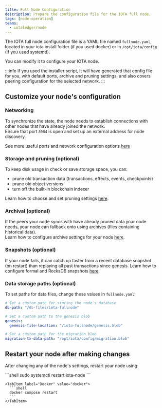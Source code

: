 ```yaml
---
title: Full Node Configuration
description: Prepare the configuration file for the IOTA full node.
tags: [node-operation]
teams:
  - iotaledger/node
---
```


The IOTA full node configuration file is a YAML file named `fullnode.yaml`, located in your iota install folder (if you used docker) or in `/opt/iota/config` (if you used systemd).   

You can modify it to configure your IOTA node.

:::info
If you used the installer script, it will have generated that config file for you, with default ports, archive and pruning settings, and also covers peering configuration for the selected network.
:::

## Customize your node's configuration

### Networking

To synchronize the state, the node needs to establish connections with other nodes that have already joined the network.   
Ensure that port `8084` is open and set up an external address for node discovery.

See more useful ports and network configuration options [here](configs/network.mdx)

### Storage and pruning (optional)

To keep disk usage in check or save storage space, you can:
- prune old transaction data (transactions, effects, events, checkpoints)
- prune old object versions
- turn off the built-in blockchain indexer

Learn how to choose and set pruning settings [here](configs/pruning.mdx).

### Archival (optional)

If the peers your node syncs with have already pruned data your node needs, your node can fallback onto using archives (files containing historical data).  
Learn how to configure archive settings for your node [here](configs/archives.mdx).

### Snapshots (optional)

If your node fails, it can catch up faster from a recent database snapshot (on restart) than replaying all past transactions since genesis. 
Learn how to configure formal and RocksDB snapshots [here](configs/snapshots.mdx).

### Data storage paths (optional)

To set paths for data files, change these values in `fullnode.yaml`:

```yaml
# Set a custom path for storing the node's database
db-path: "/db-files/iota-fullnode"

# Set a custom path to the genesis blob
genesis:
  genesis-file-location: "/iota-fullnode/genesis.blob"

# Set a custom path for the migration blob
migration-tx-data-path: "/opt/iota/config/migration.blob"
```

## Restart your node after making changes

After changing any of the node's settings, restart your node using:

<Tabs groupId="setup-method">
    <TabItem label="Systemd" value="systemd">
      ```shell
      sudo systemctl restart iota-node
      ```
    </TabItem>

    <TabItem label="Docker" value="docker">
      ```shell
      docker compose restart
      ```
    </TabItem>
</Tabs>